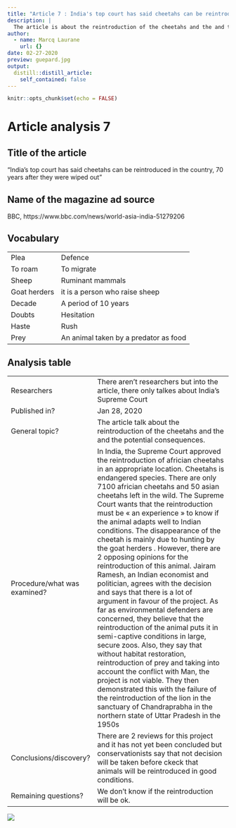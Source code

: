 ```yaml
---
title: "Article 7 : India's top court has said cheetahs can be reintroduced in the country, 70 years after they were wiped out."
description: |
  The article is about the reintroduction of the cheetahs and the and the potential consequences. 
author:
  - name: Marcq Laurane
    url: {}
date: 02-27-2020
preview: guepard.jpg
output:
  distill::distill_article:
    self_contained: false
---
```


```r
knitr::opts_chunk$set(echo = FALSE)
```

# Article analysis 7

## Title of the article 

"India's top court has said cheetahs can be reintroduced in the country, 70 years after they were wiped out"

## Name of the magazine ad source 

BBC, https://www.bbc.com/news/world-asia-india-51279206

## Vocabulary 

|                      |                                |
| ------------------- | ------------------------------ |
| Plea   | Defence                 |
| To roam                   | To migrate         |
| Sheep   | Ruminant mammals  |
| Goat herders  | it is a person who raise sheep  |
| Decade  | A period of 10 years  |
| Doubts  | Hesitation  |
| Haste  | Rush  |
| Prey  | An animal taken by a predator as food  | 

## Analysis table 

|                              |                                                                     |
| ---------------------------- | ------------------------------------------------------------------- |
| Researchers                  | There aren’t researchers but into the article, there only talkes about India's Supreme Court                       |
| Published in?                | Jan 28, 2020                                                       |
| General topic?               | The article talk about the reintroduction of the cheetahs and the and the potential consequences. |
| Procedure/what was examined? | In India, the Supreme Court approved the reintroduction of africian cheetahs in an appropriate location. Cheetahs is endangered species. There are only 7100 africian cheetahs and 50 asian cheetahs left in the wild. The Supreme Court wants that the reintroduction must be « an experience » to know if the animal adapts well to Indian conditions. The disappearance of the cheetah is mainly due to hunting by the goat herders . However, there are 2 opposing opinions for the reintroduction of this animal. Jairam Ramesh, an Indian economist and politician, agrees with the decision and says that there is a lot of argument in favour of the project. As far as environmental defenders are concerned, they believe that the reintroduction of the animal puts it in semi-captive conditions in large, secure zoos. Also, they say that without habitat restoration, reintroduction of prey and taking into account the conflict with Man, the project is not viable. They then demonstrated this with the failure of the reintroduction of the lion in the sanctuary of Chandraprabha in the northern state of Uttar Pradesh in the 1950s   |
| Conclusions/discovery?       |  There are 2 reviews for this project and it has not yet been concluded but conservationists say that not decision will be taken before ckeck that animals will be reintroduced in good conditions.  |
| Remaining questions?         | We don’t know if the reintroduction will be ok. |

![](guepard2.jpg)
